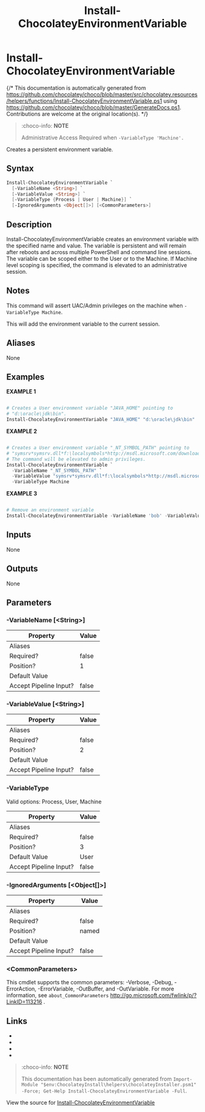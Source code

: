 ﻿---
order: 180
xref: install-chocolateyenvironmentvariable
title: Install-ChocolateyEnvironmentVariable
description: Information on Install-ChocolateyEnvironmentVariable function
---

# Install-ChocolateyEnvironmentVariable

{/* This documentation is automatically generated from https://github.com/chocolatey/choco/blob/master/src/chocolatey.resources/helpers/functions/Install-ChocolateyEnvironmentVariable.ps1 using https://github.com/chocolatey/choco/blob/master/GenerateDocs.ps1. Contributions are welcome at the original location(s). */}

> :choco-info: **NOTE**
>
> Administrative Access Required when `-VariableType 'Machine'.`

Creates a persistent environment variable.

## Syntax

~~~powershell
Install-ChocolateyEnvironmentVariable `
  [-VariableName <String>] `
  [-VariableValue <String>] `
  [-VariableType {Process | User | Machine}] `
  [-IgnoredArguments <Object[]>] [<CommonParameters>]
~~~

## Description

Install-ChocolateyEnvironmentVariable creates an environment variable
with the specified name and value. The variable is persistent and
will remain after reboots and across multiple PowerShell and command
line sessions. The variable can be scoped either to the User or to
the Machine. If Machine level scoping is specified, the command is
elevated to an administrative session.

## Notes

This command will assert UAC/Admin privileges on the machine when
`-VariableType Machine`.

This will add the environment variable to the current session.

## Aliases

None

## Examples

 **EXAMPLE 1**

~~~powershell

# Creates a User environment variable "JAVA_HOME" pointing to
# "d:\oracle\jdk\bin".
Install-ChocolateyEnvironmentVariable "JAVA_HOME" "d:\oracle\jdk\bin"
~~~

**EXAMPLE 2**

~~~powershell

# Creates a User environment variable "_NT_SYMBOL_PATH" pointing to
# "symsrv*symsrv.dll*f:\localsymbols*http://msdl.microsoft.com/download/symbols".
# The command will be elevated to admin privileges.
Install-ChocolateyEnvironmentVariable `
  -VariableName "_NT_SYMBOL_PATH" `
  -VariableValue "symsrv*symsrv.dll*f:\localsymbols*http://msdl.microsoft.com/download/symbols" `
  -VariableType Machine
~~~

**EXAMPLE 3**

~~~powershell

# Remove an environment variable
Install-ChocolateyEnvironmentVariable -VariableName 'bob' -VariableValue $null
~~~ 

## Inputs

None

## Outputs

None

## Parameters

###  -VariableName [&lt;String&gt;]
Property               | Value
---------------------- | -----
Aliases                | 
Required?              | false
Position?              | 1
Default Value          | 
Accept Pipeline Input? | false
 
###  -VariableValue [&lt;String&gt;]
Property               | Value
---------------------- | -----
Aliases                | 
Required?              | false
Position?              | 2
Default Value          | 
Accept Pipeline Input? | false
 
###  -VariableType

Valid options: Process, User, Machine

Property               | Value
---------------------- | -----
Aliases                | 
Required?              | false
Position?              | 3
Default Value          | User
Accept Pipeline Input? | false
 
###  -IgnoredArguments [&lt;Object[]&gt;]
Property               | Value
---------------------- | -----
Aliases                | 
Required?              | false
Position?              | named
Default Value          | 
Accept Pipeline Input? | false
 
### &lt;CommonParameters&gt;

This cmdlet supports the common parameters: -Verbose, -Debug, -ErrorAction, -ErrorVariable, -OutBuffer, and -OutVariable. For more information, see `about_CommonParameters` http://go.microsoft.com/fwlink/p/?LinkID=113216 .


## Links

 * <Xref title='Uninstall-ChocolateyEnvironmentVariable' value='uninstall-chocolateyenvironmentvariable' />
 * <Xref title='Get-EnvironmentVariable' value='get-environmentvariable' />
 * <Xref title='Set-EnvironmentVariable' value='set-environmentvariable' />
 * <Xref title='Install-ChocolateyPath' value='install-chocolateypath' />


<Xref title="Function Reference" value="powershell-reference" />

> :choco-info: **NOTE**
>
> This documentation has been automatically generated from `Import-Module "$env:ChocolateyInstall\helpers\chocolateyInstaller.psm1" -Force; Get-Help Install-ChocolateyEnvironmentVariable -Full`.

View the source for [Install-ChocolateyEnvironmentVariable](https://github.com/chocolatey/choco/blob/master/src/chocolatey.resources/helpers/functions/Install-ChocolateyEnvironmentVariable.ps1)
